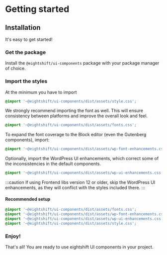 # Getting started

## Installation

It's easy to get started!

### Get the package
Install the `@eightshift/ui-components` package with your package manager of choice.

### Import the styles

At the minimum you have to import
```scss
@import '~@eightshift/ui-components/dist/assets/style.css';
```

We strongly recommend importing the font as well. This will ensure consistency between platforms and improve the overall look and feel.
```scss
@import '~@eightshift/ui-components/dist/assets/fonts.css';
```

To expand the font coverage to the Block editor (even the Gutenberg components), import:
```scss
@import '~@eightshift/ui-components/dist/assets/wp-font-enhancements.css';
```

Optionally, import the WordPress UI enhancements, which correct some of the inconsistencies in the default components.

```scss
@import '~@eightshift/ui-components/dist/assets/wp-ui-enhancements.css';
```

:::caution
If using Frontend libs version 12 or older, skip the WordPress UI enhancements, as they will conflict with the styles included there.
:::

#### Recommended setup
```scss
@import '~@eightshift/ui-components/dist/assets/fonts.css';
@import '~@eightshift/ui-components/dist/assets/wp-font-enhancements.css';
@import '~@eightshift/ui-components/dist/assets/wp-ui-enhancements.css';
@import '~@eightshift/ui-components/dist/assets/style.css';
```

### Enjoy!

That's all! You are ready to use eightshift UI components in your project.
